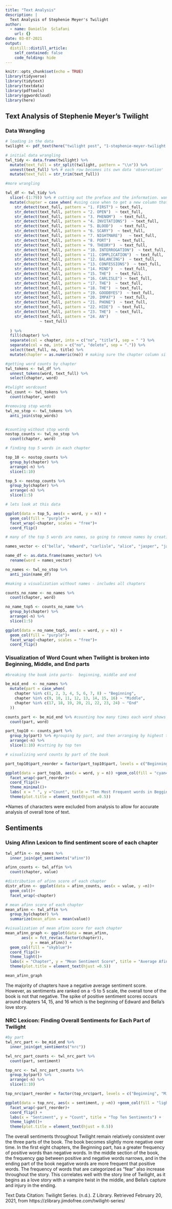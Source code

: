 ```yaml
---
title: "Text Analysis"
description: |
  Text Analysis of Stephenie Meyer's Twilight
author:
  - name: Danielle  Sclafani
    url: {}
date: 03-07-2021
output:
  distill::distill_article:
    self_contained: false
    code_folding: hide
---
```



```r
knitr::opts_chunk$set(echo = TRUE)
library(tidyverse)
library(tidytext)
library(textdata)
library(pdftools)
library(ggwordcloud)
library(here)
```

## Text Analysis of Stephenie Meyer's Twilight

### Data Wrangling
```r
# loading in the data
twilight <- pdf_text(here("twilight post", "1-stephenie-meyer-twilight.pdf"))

```

```r
# initial data wrangling
twl_tidy <- data.frame(twilight) %>% 
  mutate(text_full = str_split(twilight, pattern = "\\n")) %>% 
  unnest(text_full) %>% # each row becomes its own data 'observation'
  mutate(text_full = str_trim(text_full))
```


```r

#more wrangling

twl_df <- twl_tidy %>% 
  slice(-(1:79)) %>% # cutting out the preface and the information. want to start at chapter 1
  mutate(chapter = case_when( #using case when to get a new column that labels each row with its designated chapter
    str_detect(text_full, pattern = "1. FIRST") ~ text_full,
    str_detect(text_full, pattern = "2. OPEN")  ~ text_full,
    str_detect(text_full, pattern = "3. PHENOM")  ~ text_full,
    str_detect(text_full, pattern = "4. INVITATIONS")  ~ text_full,
    str_detect(text_full, pattern = "5. BLOOD")   ~ text_full,
    str_detect(text_full, pattern = "6. SCARY")  ~ text_full,
    str_detect(text_full, pattern = "7. NIGHTMARE")   ~ text_full,
    str_detect(text_full, pattern = "8. PORT")   ~ text_full,
    str_detect(text_full, pattern = "9. THEORY")  ~ text_full,
    str_detect(text_full, pattern = "10. INTERROGATION")  ~ text_full,
    str_detect(text_full, pattern = "11. COMPLICATION")  ~ text_full,
    str_detect(text_full, pattern = "12. BALANCING")  ~ text_full,
    str_detect(text_full, pattern = "13. CONFESSIONS")  ~ text_full,
    str_detect(text_full, pattern = "14. MIND")   ~ text_full,
    str_detect(text_full, pattern = "15. THE")  ~ text_full,
    str_detect(text_full, pattern = "16. CARLISLE") ~ text_full,
    str_detect(text_full, pattern = "17. THE")  ~ text_full,
    str_detect(text_full, pattern = "18. THE")  ~ text_full,
    str_detect(text_full, pattern = "19. GOODBYES")  ~ text_full,
    str_detect(text_full, pattern = "20. IMPAT")  ~ text_full,
    str_detect(text_full, pattern = "21. PHONE")  ~ text_full,
    str_detect(text_full, pattern = "22. HIDE")  ~ text_full,
    str_detect(text_full, pattern = "23. THE")  ~ text_full,
    str_detect(text_full, pattern = "24. AN") 
               ~ text_full)
    
  ) %>% 
  fill(chapter) %>% 
  separate(col = chapter, into = c("no", "title"), sep = " ") %>% 
  separate(col = no, into = c("no", "delete", sep = ".")) %>% 
  select(text_full, no, title) %>% 
  mutate(chapter = as.numeric(no)) # making sure the chapter column si read as numeric

```




```r
#getting word counts by chapter
twl_tokens <- twl_df %>% 
  unnest_tokens(word, text_full) %>% 
  select(chapter, word)

#twlight wordcount
twl_count <- twl_tokens %>% 
  count(chapter, word)

#removing stop words
twl_no_stop <- twl_tokens %>% 
  anti_join(stop_words)


#counting without stop words
nostop_counts <- twl_no_stop %>% 
  count(chapter, word)

# finding top 5 words in each chapter

top_10 <- nostop_counts %>% 
  group_by(chapter) %>% 
  arrange(-n) %>% 
  slice(1:10)

top_5 <- nostop_counts %>% 
  group_by(chapter) %>% 
  arrange(-n) %>% 
  slice(1:5)
```



```r
# lets look at this data

ggplot(data = top_5, aes(x = word, y = n)) +
  geom_col(fill = "purple")+
  facet_wrap(~chapter, scales = "free")+
  coord_flip()
```



```r
# many of the top 5 words are names, so going to remove names by creating a vector of the main characters names in order to get more accurate sentiments, villians names are ommitted from this list because important

names_vector <- c("bella", "edward", "carlisle", "alice", "jasper", "jacob", "charlie", "mike", "jessica", "cullen", "emmett", "esme", "angela", "billy")

name_df <- as.data.frame(names_vector) %>% 
  rename(word = names_vector)

no_names <- twl_no_stop %>% 
  anti_join(name_df)

```

```r
#making a visualization without names - includes all chapters

counts_no_name <- no_names %>% 
  count(chapter, word)

no_name_top5 <- counts_no_name %>% 
  group_by(chapter) %>% 
  arrange(-n) %>% 
  slice(1:5)

ggplot(data = no_name_top5, aes(x = word, y = n)) +
  geom_col(fill = "purple")+
  facet_wrap(~chapter, scales = "free")+
  coord_flip()

```

### Visualization of Word Count when Twilight is broken into Beginning, Middle, and End parts

```r
#breaking the book into parts-  beginning, middle and end

be_mid_end  <- no_names %>% 
  mutate(part = case_when(
    chapter %in% c(1, 2, 3, 4, 5, 6, 7, 8) ~ "Beginning",
    chapter %in% c(9, 10, 11, 12, 13, 14, 15, 16) ~ "Middle",
    chapter %in% c(17, 18, 19, 20, 21, 22, 23, 24) ~ "End"
  ))

counts_part <- be_mid_end %>% #counting how many times each word shows up in each part
  count(part, word)

part_top10 <- counts_part %>% 
  group_by(part) %>% #grouping by part, and then arranging by highest to lowest frequency
  arrange(-n) %>% 
  slice(1:10) #cutting by top ten

# visualizing word counts by part of the book

part_top10$part_reorder = factor(part_top10$part, levels = c("Beginning", "Middle", "End")) # added this line into code to make sure that the graph showed up as beginning, middle, end - the default was beginning, end, middle

```



```r

ggplot(data = part_top10, aes(x = word, y = n)) +geom_col(fill = "cyan4") +
  facet_wrap(~part_reorder)+
  coord_flip()+
  theme_minimal()+
  labs( x = " ", y ="Count", title = "Ten Most Frequent words in Beggining, Middle, \n and Ending of Twilight")+
  theme(plot.title = element_text(hjust =0.5))
```


*Names of characters were excluded from analysis to allow for accurate analysis of overall tone of text.

## Sentiments

### Using Afinn Lexicon to find sentiment score of each chapter
```r
twl_affin <- no_names %>% 
  inner_join(get_sentiments("afinn"))

afinn_counts <- twl_affin %>% 
  count(chapter, value)

#distribution of afinn score of each chapter
distr_afinn <- ggplot(data = afinn_counts, aes(x = value, y =n))+
  geom_col()+
  facet_wrap(~chapter)

# mean afinn score of each chapter
mean_afinn <- twl_affin %>% 
  group_by(chapter) %>% 
  summarize(mean_afinn = mean(value))

#visualization of mean afinn score for each chapter
mean_afinn_graph <- ggplot(data = mean_afinn,
       aes(x = fct_rev(as.factor(chapter)),
           y = mean_afinn)) +
  geom_col(fill = "skyblue")+
  coord_flip()+
  theme_light()+
  labs(x = "Chapter", y = "Mean Sentiment Score", title = "Average Afinn Sentiment score of each Chapter")+
  theme(plot.title = element_text(hjust =0.5))


```


```r
mean_afinn_graph
```
The majority of chapters have a negative average sentiment score. However, as sentiments are ranked on a -5 to 5 scale, the overall tone of the book is not that negative. The spike of positive sentiment scores occurs around chapters 14, 15, and 16 which is the beginning of Edward and Bella's love story.

### NRC Lexicon: Finding Overall Sentiments for Each Part of Twilight
```r
#by part
twl_nrc_part <- be_mid_end %>% 
  inner_join(get_sentiments("nrc"))

twl_nrc_part_counts <- twl_nrc_part %>% 
  count(part, sentiment)

top_nrc <- twl_nrc_part_counts %>% 
  group_by(part) %>% 
  arrange(-n) %>% 
  slice(1:10)

top_nrc$part_reorder = factor(top_nrc$part, levels = c("Beginning", "Middle", "End")) # added this line into code to make sure that the graph showed up as beginning, middle, end - the default was beginning, end, middle

```



```r
ggplot(data = top_nrc, aes(x = sentiment, y =n)) +geom_col(fill = "lightblue") +
  facet_wrap(~part_reorder)+
  coord_flip() +
  labs(x = "Sentiment", y = "Count", title = "Top Ten Sentiments") +
  theme_light()+
  theme(plot.title = element_text(hjust = 0.5))
```


The overall sentiments throughout Twilight remain relatively consistent over the three parts of the book. The book becomes slightly more negative over time. In the first eight chapters, the Beginning part, has a greater frequency of positive words than negative words. In the middle section of the book, the frequency gap between positive and negative words narrows, and in the ending part of the book negative words are more frequent that positive words. The frequency of words that are categorized as "fear" also increase throughout the story.  This correlates well with the story line of Twilight, as it begins as a love story with a vampire twist in the middle, and Bella's capture and injury in the ending. 

Text Data Citation: 
Twilight Series. (n.d.). Z Library. Retrieved February 20, 2021, from https://zlibrary.jimdofree.com/twilight-series/




